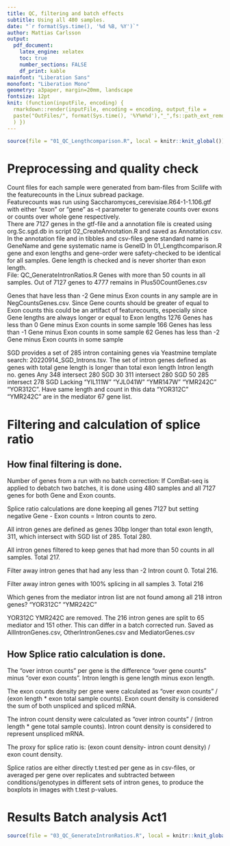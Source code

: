 ```yaml
---
title: QC, filtering and batch effects
subtitle: Using all 480 samples.
date: "`r format(Sys.time(), '%d %B, %Y')`"
author: Mattias Carlsson
output:
  pdf_document:
    latex_engine: xelatex
    toc: true
    number_sections: FALSE
    df_print: kable
mainfont: "Liberation Sans"
monofont: "Liberation Mono"
geometry: a3paper, margin=20mm, landscape
fontsize: 12pt
knit: (function(inputFile, encoding) {
  rmarkdown::render(inputFile, encoding = encoding, output_file = 
  paste("OutFiles/", format(Sys.time(), '%Y%m%d'),"_",fs::path_ext_remove(basename(inputFile)),".pdf",sep="")
  ) })
---
```


\newpage

```r
source(file = "01_QC_Lengthcomparison.R", local = knitr::knit_global())
```

# Preprocessing and quality check

Count files for each sample were generated from bam-files from Scilife with the featurecounts in the Linux subread package.\
Featurecounts was run using Saccharomyces_cerevisiae.R64-1-1.106.gtf with either "exon" or "gene" as --t parameter to generate counts over exons or counts over whole gene respectively.\
There are 7127 genes in the gtf-file and a annotation file is created using org.Sc.sgd.db in script 02_CreateAnnotation.R and saved as Annotation.csv.\
In the annotation file and in tibbles and csv-files gene standard name is GeneName and gene systematic name is GeneID In 01_Lengthcomparison.R gene and exon lengths and gene-order were safety-checked to be identical for all samples. Gene length is checked and is never shorter than exon length.\
File: QC_GenerateIntronRatios.R Genes with more than 50 counts in all samples. Out of 7127 genes to 4777 remains in Plus50CountGenes.csv

Genes that have less than -2 Gene minus Exon counts in any sample are in NegCountsGenes.csv. Since Gene counts should be greater of equal to Exon counts this could be an artifact of featurecounts, especially since Gene lengths are always longer or equal to Exon lengths 1276 Genes has less than 0 Gene minus Exon counts in some sample 166 Genes has less than -1 Gene minus Exon counts in some sample 62 Genes has less than -2 Gene minus Exon counts in some sample

SGD provides a set of 285 intron containing genes via Yeastmine template search: 20220914_SGD_Introns.tsv. The set of intron genes defined as genes with total gene length is longer than total exon length Intron length no. genes Any 348 intersect 280 SGD 30 311 intersect 280 SGD 50 285 intersect 278 SGD Lacking "YIL111W" "YJL041W" "YMR147W" "YMR242C" "YOR312C". Have same length and count in this data "YOR312C" "YMR242C" are in the mediator 67 gene list.

# Filtering and calculation of splice ratio

## How final filtering is done.

Number of genes from a run with no batch correction: If ComBat-seq is applied to debatch two batches, it is done using 480 samples and all 7127 genes for both Gene and Exon counts.

Splice ratio calculations are done keeping all genes 7127 but setting negative Gene - Exon counts = Intron counts to zero.

All intron genes are defined as genes 30bp longer than total exon length, 311, which intersect with SGD list of 285. Total 280.

All intron genes filtered to keep genes that had more than 50 counts in all samples. Total 217.

Filter away intron genes that had any less than -2 Intron count 0. Total 216.

Filter away intron genes with 100% splicing in all samples 3. Total 216

Which genes from the mediator intron list are not found among all 218 intron genes? "YOR312C" "YMR242C"

YOR312C YMR242C are removed. The 216 intron genes are split to 65 mediator and 151 other. This can differ in a batch corrected run. Saved as AllIntronGenes.csv, OtherIntronGenes.csv and MediatorGenes.csv

## How Splice ratio calculation is done.

The "over intron counts" per gene is the difference "over gene counts" minus "over exon counts". Intron length is gene length minus exon length.

The exon counts density per gene were calculated as "over exon counts" / (exon length \* exon total sample counts). Exon count density is considered the sum of both unspliced and spliced mRNA.

The intron count density were calculated as "over intron counts" / (intron length \* gene total sample counts). Intron count density is considered to represent unspliced mRNA.

The proxy for splice ratio is: (exon count density- intron count density) / exon count density.

Splice ratios are either directly t.test:ed per gene as in csv-files, or averaged per gene over replicates and subtracted between conditions/genotypes in different sets of intron genes, to produce the boxplots in images with t.test p-values.

# Results Batch analysis Act1

```r
source(file = "03_QC_GenerateIntronRatios.R", local = knitr::knit_global())

```
